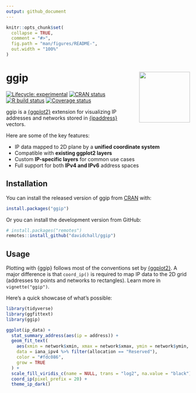 ```yaml
---
output: github_document
---
```


<!-- README.md is generated from README.Rmd. Please edit that file -->

```r
knitr::opts_chunk$set(
  collapse = TRUE,
  comment = "#>",
  fig.path = "man/figures/README-",
  out.width = "100%"
)
```

# ggip <a href='https://davidchall.github.io/ggip/'><img src='man/figures/logo.png' align="right" height="139" /></a>

<!-- badges: start -->
[![Lifecycle: experimental](https://img.shields.io/badge/lifecycle-experimental-orange.svg)](https://www.tidyverse.org/lifecycle/#experimental)
[![CRAN status](https://www.r-pkg.org/badges/version/ggip)](https://CRAN.R-project.org/package=ggip)
[![R build status](https://github.com/davidchall/ggip/workflows/R-CMD-check/badge.svg)](https://github.com/davidchall/ggip/actions)
[![Coverage status](https://codecov.io/gh/davidchall/ggip/branch/master/graph/badge.svg)](https://codecov.io/gh/davidchall/ggip?branch=master)
<!-- badges: end -->


ggip is a [{ggplot2}](https://ggplot2.tidyverse.org) extension for visualizing IP addresses and networks stored in [{ipaddress}](https://davidchall.github.io/ipaddress/) vectors.

Here are some of the key features:

* IP data mapped to 2D plane by a **unified coordinate system**
* Compatible with **existing ggplot2 layers**
* Custom **IP-specific layers** for common use cases
* Full support for both **IPv4 and IPv6** address spaces


## Installation

You can install the released version of ggip from [CRAN](https://CRAN.R-project.org) with:

``` r
install.packages("ggip")
```

Or you can install the development version from GitHub:

``` r
# install.packages("remotes")
remotes::install_github("davidchall/ggip")
```


## Usage

Plotting with {ggip} follows most of the conventions set by [{ggplot2}](https://ggplot2.tidyverse.org).
A major difference is that `coord_ip()` is required to map IP data to the 2D grid (addresses to points and networks to rectangles).
Learn more in `vignette("ggip")`.

Here's a quick showcase of what's possible:

```r
library(tidyverse)
library(ggfittext)
library(ggip)

ggplot(ip_data) +
  stat_summary_address(aes(ip = address)) +
  geom_fit_text(
    aes(xmin = network$xmin, xmax = network$xmax, ymin = network$ymin, ymax = network$ymax, label = label),
    data = iana_ipv4 %>% filter(allocation == "Reserved"),
    color = "#fdc086",
    grow = TRUE
  ) +
  scale_fill_viridis_c(name = NULL, trans = "log2", na.value = "black") +
  coord_ip(pixel_prefix = 20) +
  theme_ip_dark()
```

